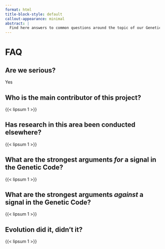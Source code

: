 ```yaml
---
format: html
title-block-style: default
callout-appearance: minimal
abstract: |
  Find here answers to common questions around the topic of our Genetic Code Signal research.
---
```


# FAQ {.unnumbered}

::: {.callout-note collapse="true"}
## Are we serious?

Yes
:::

::: {.callout-note collapse="true"}
## Who is the main contributor of this project?

{{< lipsum 1 >}}
:::

::: {.callout-note collapse="true"}
## Has research in this area been conducted elsewhere?

{{< lipsum 1 >}}
:::

::: {.callout-note collapse="true"}
## What are the strongest arguments *for* a signal in the Genetic Code?
{{< lipsum 1 >}}
:::

::: {.callout-note collapse="true"}
## What are the strongest arguments *against* a signal in the Genetic Code?
{{< lipsum 1 >}}
:::

::: {.callout-note collapse="true"}
## Evolution did it, didn't it?
{{< lipsum 1 >}}
:::
